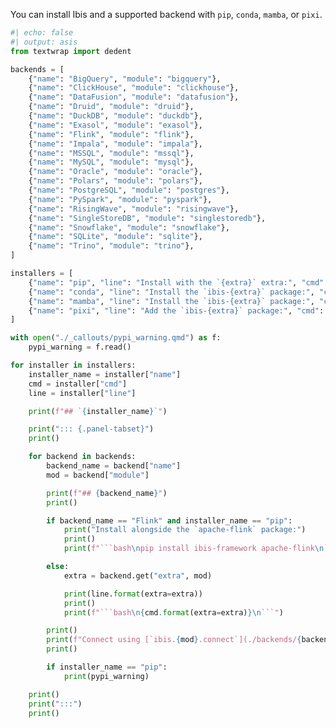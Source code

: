 You can install Ibis and a supported backend with `pip`, `conda`, `mamba`, or `pixi`.

::: {.panel-tabset}

```python
#| echo: false
#| output: asis
from textwrap import dedent

backends = [
    {"name": "BigQuery", "module": "bigquery"},
    {"name": "ClickHouse", "module": "clickhouse"},
    {"name": "DataFusion", "module": "datafusion"},
    {"name": "Druid", "module": "druid"},
    {"name": "DuckDB", "module": "duckdb"},
    {"name": "Exasol", "module": "exasol"},
    {"name": "Flink", "module": "flink"},
    {"name": "Impala", "module": "impala"},
    {"name": "MSSQL", "module": "mssql"},
    {"name": "MySQL", "module": "mysql"},
    {"name": "Oracle", "module": "oracle"},
    {"name": "Polars", "module": "polars"},
    {"name": "PostgreSQL", "module": "postgres"},
    {"name": "PySpark", "module": "pyspark"},
    {"name": "RisingWave", "module": "risingwave"},
    {"name": "SingleStoreDB", "module": "singlestoredb"},
    {"name": "Snowflake", "module": "snowflake"},
    {"name": "SQLite", "module": "sqlite"},
    {"name": "Trino", "module": "trino"},
]

installers = [
    {"name": "pip", "line": "Install with the `{extra}` extra:", "cmd": "pip install 'ibis-framework[{extra}]'"},
    {"name": "conda", "line": "Install the `ibis-{extra}` package:", "cmd": "conda install -c conda-forge ibis-{extra}"},
    {"name": "mamba", "line": "Install the `ibis-{extra}` package:", "cmd": "mamba install -c conda-forge ibis-{extra}"},
    {"name": "pixi", "line": "Add the `ibis-{extra}` package:", "cmd": "pixi add ibis-{extra}"},
]

with open("./_callouts/pypi_warning.qmd") as f:
    pypi_warning = f.read()

for installer in installers:
    installer_name = installer["name"]
    cmd = installer["cmd"]
    line = installer["line"]

    print(f"## `{installer_name}`")

    print("::: {.panel-tabset}")
    print()

    for backend in backends:
        backend_name = backend["name"]
        mod = backend["module"]

        print(f"## {backend_name}")
        print()

        if backend_name == "Flink" and installer_name == "pip":
            print("Install alongside the `apache-flink` package:")
            print()
            print(f"```bash\npip install ibis-framework apache-flink\n```")

        else:
            extra = backend.get("extra", mod)

            print(line.format(extra=extra))
            print()
            print(f"```bash\n{cmd.format(extra=extra)}\n```")

        print()
        print(f"Connect using [`ibis.{mod}.connect`](./backends/{backend_name.lower()}.qmd#ibis.{mod}.connect).")
        print()

        if installer_name == "pip":
            print(pypi_warning)

    print()
    print(":::")
    print()
```

:::
